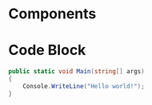 # Components

# Code Block

```cs
public static void Main(string[] args)
{
    Console.WriteLine("Hello world!");
}
```
